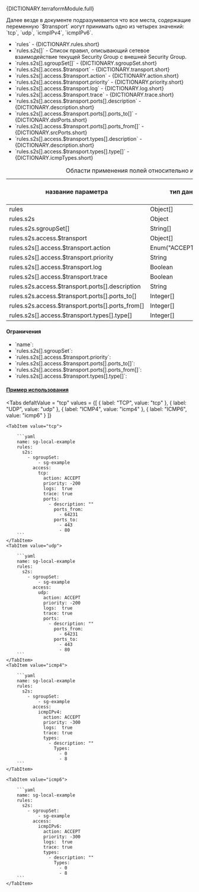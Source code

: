 
<div className="paragraph">
  <p>{DICTIONARY.terraformModule.full}</p>
</div>
<div className="paragraph">
  Далее везде в документе подразумевается что все места, содержащие переменную `$transport` иогут принимать одно из
  четырех значений: `tcp`, `udp`, `icmpIPv4`, `icmpIPv6`.
</div>
<ul>
  <li className="text-justify">`rules` - {DICTIONARY.rules.short}</li>
  <li className="text-justify">
    `rules.s2s[]` - Список правил, описывающий сетевое взаимодействие текущей Security Group с внешней Security Group.
  </li>
  <li className="text-justify">`rules.s2s[].sgroupSet[]` - {DICTIONARY.sgroupSet.short}</li>
  <li className="text-justify">`rules.s2s[].access.$transport` - {DICTIONARY.transport.short}</li>
  <li className="text-justify">`rules.s2s[].access.$transport.action` - {DICTIONARY.action.short}</li>
  <li className="text-justify">`rules.s2s[].access.$transport.priority` - {DICTIONARY.priority.short}</li>
  <li className="text-justify">`rules.s2s[].access.$transport.log` - {DICTIONARY.log.short}</li>
  <li className="text-justify">`rules.s2s[].access.$transport.trace` - {DICTIONARY.trace.short}</li>
  <li className="text-justify">`rules.s2s[].access.$transport.ports[].description` - {DICTIONARY.description.short}</li>
  <li className="text-justify">`rules.s2s[].access.$transport.ports[].ports_to[]` - {DICTIONARY.dstPorts.short}</li>
  <li className="text-justify">`rules.s2s[].access.$transport.ports[].ports_from[]` - {DICTIONARY.srcPorts.short}</li>
  <li className="text-justify">`rules.s2s[].access.$transport.types[].description` - {DICTIONARY.description.short}</li>
  <li className="text-justify">`rules.s2s[].access.$transport.types[].type[]` - {DICTIONARY.icmpTypes.short}</li>
</ul>

<div className="scrollable-x">
  <table>
    <caption>Области применения полей относительно используемого протокола</caption>
    <thead>
      <tr>
        <th rowSpan="2">название параметра</th>
        <th rowSpan="2">тип данных</th>
        <th rowSpan="2">значение по умолчанию</th>
        <th colSpan="3">transport*</th>
      </tr>
      <tr>
        <th>TCP</th>
        <th>UDP</th>
        <th>ICMP</th>
      </tr>
    </thead>
    <tbody>
      <tr>
        <td>rules</td>
        <td>Object[]</td>
        <td>[]</td>
        <td className="green center">✔</td>
        <td className="green center">✔</td>
        <td className="green center">✔</td>
      </tr>
      <tr>
        <td>rules.s2s</td>
        <td>Object</td>
        <td></td>
        <td className="green center">✔</td>
        <td className="green center">✔</td>
        <td className="green center">✔</td>
      </tr>
      <tr>
        <td>rules.s2s.sgroupSet[]</td>
        <td>String[]</td>
        <td></td>
        <td className="green center">✔</td>
        <td className="green center">✔</td>
        <td className="green center">✔</td>
      </tr>
      <tr>
        <td>rules.s2s.access.$transport</td>
        <td>Object[]</td>
        <td></td>
        <td className="green center">✔</td>
        <td className="green center">✔</td>
        <td className="green center">✔</td>
      </tr>
      <tr>
        <td>rules.s2s[].access.$transport.action</td>
        <td>
          <nobr>Enum("ACCEPT", "DROP")</nobr>
        </td>
        <td></td>
        <td className="green center">✔</td>
        <td className="green center">✔</td>
        <td className="green center">✔</td>
      </tr>
      <tr>
        <td>rules.s2s[].access.$transport.priority</td>
        <td>String</td>
        <td></td>
        <td className="green center">✔</td>
        <td className="green center">✔</td>
        <td className="green center">✔</td>
      </tr>
      <tr>
        <td>rules.s2s[].access.$transport.log</td>
        <td>Boolean</td>
        <td>false</td>
        <td className="green center">✔</td>
        <td className="green center">✔</td>
        <td className="green center">✔</td>
      </tr>
      <tr>
        <td>rules.s2s[].access.$transport.trace</td>
        <td>Boolean</td>
        <td>false</td>
        <td className="green center">✔</td>
        <td className="green center">✔</td>
        <td className="green center">✔</td>
      </tr>
      <tr>
        <td>rules.s2s.access.$transport.ports[].description</td>
        <td>String</td>
        <td>&quot;&quot;</td>
        <td className="green center">✔</td>
        <td className="green center">✔</td>
        <td className="green center">✔</td>
      </tr>
      <tr>
        <td>rules.s2s.access.$transport.ports[].ports_to[]</td>
        <td>Integer[]</td>
        <td>null</td>
        <td className="green center">✔</td>
        <td className="green center">✔</td>
        <td className="green center"></td>
      </tr>
      <tr>
        <td>rules.s2s.access.$transport.ports[].ports_from[]</td>
        <td>Integer[]</td>
        <td>null</td>
        <td className="green center">✔</td>
        <td className="green center">✔</td>
        <td className="green center"></td>
      </tr>
      <tr>
        <td>rules.s2s[].access.$transport.types[].type[]</td>
        <td>Integer[]</td>
        <td>null</td>
        <td className="green center"></td>
        <td className="green center"></td>
        <td className="green center">✔</td>
      </tr>
    </tbody>
  </table>
</div>

<h4 className="custom-heading">Ограничения</h4>

<ul>
  <li>
    `name`:
    <Restrictions data={RESTRICTIONS.name} />
  </li>
  <li>
    `rules.s2s[].sgroupSet`:
    <Restrictions data={RESTRICTIONS.sgroupSet} />
  </li>
  <li>
    `rules.s2s[].access.$transport.priority`:
    <Restrictions data={RESTRICTIONS.priority} />
  </li>
  <li>
    `rules.s2s[].access.$transport.ports[].ports_to[]`:
    <Restrictions data={RESTRICTIONS.dstPorts} />
  </li>
  <li>
    `rules.s2s[].access.$transport.ports[].ports_from[]`:
    <Restrictions data={RESTRICTIONS.srcPorts} />
  </li>
  <li>
    `rules.s2s[].access.$transport.types[].type[]`:
    <Restrictions data={RESTRICTIONS.icmpType} />
  </li>
</ul>

<h4 className="custom-heading">
  <a href="https://github.com/H-BF/swarm-spec-template/blob/master/spec/sg-local-example.yaml#L29">
    Пример использования
  </a>
</h4>

<Tabs
    defaltValue = "tcp"
    values = {[
        { label: "TCP", value: "tcp" },
        { label: "UDP", value: "udp" },
        { label: "ICMP4", value: "icmp4" },
        { label: "ICMP6", value: "icmp6" }
    ]}
>
    <TabItem value="tcp">

        ```yaml
        name: sg-local-example
        rules:
          s2s:
            - sgroupSet:
                - sg-example
              access:
                tcp:
                  action: ACCEPT
                  priority: -200
                  logs:  true
                  trace: true
                  ports:
                    - description: ""
                      ports_from:
                        - 64231
                      ports_to:
                        - 443
                        - 80
        ```
    </TabItem>
    <TabItem value="udp">

        ```yaml
        name: sg-local-example
        rules:
          s2s:
            - sgroupSet:
                - sg-example
              access:
                udp:
                  action: ACCEPT
                  priority: -200
                  logs:  true
                  trace: true
                  ports:
                    - description: ""
                      ports_from:
                        - 64231
                      ports_to:
                        - 443
                        - 80
        ```
    </TabItem>
    <TabItem value="icmp4">

        ```yaml
        name: sg-local-example
        rules:
          s2s:
            - sgroupSet:
                - sg-example
              access:
                icmpIPv4:
                  action: ACCEPT
                  priority: -300
                  logs:  true
                  trace: true
                  types:
                    - description: ""
                      Types:
                        - 0
                        - 8
        ```
    </TabItem>

    <TabItem value="icmp6">

        ```yaml
        name: sg-local-example
        rules:
          s2s:
            - sgroupSet:
                - sg-example
              access:
                icmpIPv6:
                  action: ACCEPT
                  priority: -300
                  logs:  true
                  trace: true
                  types:
                    - description: ""
                      Types:
                        - 0
                        - 8
        ```
    </TabItem>
</Tabs>
